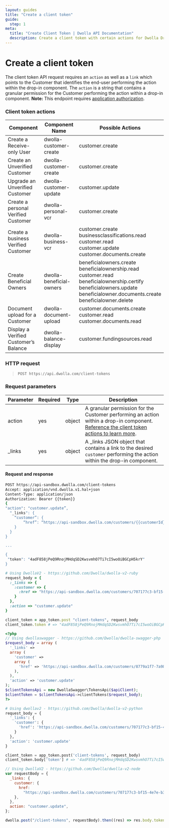 ```yaml
---
layout: guides
title: "Create a client token"
guide:
  step: 1
meta:
  title: "Create Client Token | Dwolla API Documentation"
  description: Create a client token with certain actions for Dwolla Drop-in components.
---
```


# Create a client token

The client token API request requires an `action` as well as a `link` which points to the Customer that identifies the end-user performing the action within the drop-in component. The `action` is a string that contains a granular permission for the Customer performing the action within a drop-in component. **Note:** This endpoint requires [application authorization](https://developers.dwolla.com/api-reference/authorization/application-authorization).

### Client token actions

| Component                             | Component Name           | Possible Actions                                                                                                                                                                                                     |
| ------------------------------------- | ------------------------ | -------------------------------------------------------------------------------------------------------------------------------------------------------------------------------------------------------------------- |
| Create a Receive-only User            | dwolla-customer-create   | customer.create                                                                                                                                                                                                      |
| Create an Unverified Customer         | dwolla-customer-create   | customer.create                                                                                                                                                                                                      |
| Upgrade an Unverified Customer        | dwolla-customer-update   | customer.update                                                                                                                                                                                                      |
| Create a personal Verified Customer   | dwolla-personal-vcr      | customer.create                                                                                                                                                                                                      |
| Create a business Verified Customer   | dwolla-business-vcr      | customer.create <br /> businessclassifications.read <br /> customer.read <br /> customer.update <br /> customer.documents.create                                                                                     |
| Create Beneficial Owners              | dwolla-beneficial-owners | beneficialowners.create <br /> beneficialownership.read <br /> customer.read <br /> beneficialownership.certify <br /> beneficialowners.update <br /> beneficialowner.documents.create <br /> beneficialowner.delete |
| Document upload for a Customer        | dwolla-document-upload   | customer.documents.create <br /> customer.read <br /> customer.documents.read                                                                                                                                        |
| Display a Verified Customer’s Balance | dwolla-balance-display   | customer.fundingsources.read                                                                                                                                                                                         |

### HTTP request

> `POST https://api.dwolla.com/client-tokens`

### Request parameters

| Parameter | Required | Type   | Description                                                                                                                                                                                                                                          |
| --------- | -------- | ------ | ---------------------------------------------------------------------------------------------------------------------------------------------------------------------------------------------------------------------------------------------------- |
| action    | yes      | object | A granular permission for the Customer performing an action within a drop-in component. [Reference the client token actions to learn more](https://developers.dwolla.com/api-reference/drop-in-components/create-client-token#client-token-actions). |
| \_links   | yes      | object | A \_links JSON object that contains a link to the desired `customer` performing the action within the drop-in component.                                                                                                                             |

#### Request and response

```bash
POST https://api-sandbox.dwolla.com/client-tokens
Accept: application/vnd.dwolla.v1.hal+json
Content-Type: application/json
Authorization: Bearer {{token}}
{
"action": "customer.update”,
  "_links": {
    “customer”: {
        “href”: “https://api-sandbox.dwolla.com/customers/{{customerId}}”
    }
  }
}

...

{
 "token": "4adF858jPeQ9RnojMHdqSD2KwsvmhO7Ti7cI5woOiBGCpH5krY"
}
```

```ruby
# Using DwollaV2 - https://github.com/Dwolla/dwolla-v2-ruby
request_body = {
  :_links => {
    :customer => {
      :href => "https://api-sandbox.dwolla.com/customers/707177c3-bf15-4e7e-b37c-55c3898d9bf4"
    }
  },
  :action => "customer.update"
}

client_token = app_token.post "client-tokens", request_body
client_token.token # => "4adF858jPeQ9RnojMHdqSD2KwsvmhO7Ti7cI5woOiBGCpH5krY"
```

```php
<?php
// Using dwollaswagger - https://github.com/Dwolla/dwolla-swagger-php
$request_body = array (
  '_links' =>
  array (
    'customer' =>
    array (
      'href' => 'https://api-sandbox.dwolla.com/customers/8779a1f7-7a98-4a86-921e-83539f6c895e',
    ),
  ),
  'action' => 'customer.update'
);
$clientTokensApi = new DwollaSwagger\TokensApi($apiClient);
$clientToken = $clientTokensApi->clientTokens($request_body);
?>
```

```python
# Using dwollav2 - https://github.com/Dwolla/dwolla-v2-python
request_body = {
  '_links': {
    'customer': {
      'href': 'https://api-sandbox.dwolla.com/customers/707177c3-bf15-4e7e-b37c-55c3898d9bf4'
    }
  },
  'action': 'customer.update'
}

client_token = app_token.post('client-tokens', request_body)
client_token.body['token'] # => '4adF858jPeQ9RnojMHdqSD2KwsvmhO7Ti7cI5woOiBGCpH5krY'
```

```javascript
// Using DwollaV2 - https://github.com/Dwolla/dwolla-v2-node
var requestBody = {
  _links: {
    customer: {
      href:
        "https://api-sandbox.dwolla.com/customers/707177c3-bf15-4e7e-b37c-55c3898d9bf4",
    },
  },
  action: "customer.update",
};

dwolla.post("/client-tokens", requestBody).then((res) => res.body.token); // => '4adF858jPeQ9RnojMHdqSD2KwsvmhO7Ti7cI5woOiBGCpH5krY'
```
